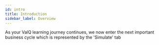 ```yaml
---
id: intro
title: Introduction
sidebar_label: Overview
---
```



As your ValQ learning journey continues, we now enter the next important business cycle which is represented by the 'Simulate' tab

<Vimeo
    video="https://player.vimeo.com/video/439200899"
    responsive={true}
/>

